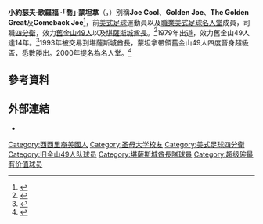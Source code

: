 {{NoteTA
|G1=NFL
|T=zh-cn:乔·蒙塔纳; zh-hk:祖·蒙坦拿; zh-tw:喬·蒙坦納;
|1=zh-cn:蒙塔纳: zh-hk:蒙坦拿; zh-tw:蒙坦納;
|2=zh-cn:乔; zh-hk:祖; zh-tw:喬;
}}

'''小約瑟夫·歌羅福 ·「喬」·蒙坦拿'''（{{lang-en|'''Joseph Clifford Montana Jr.'''}}，{{bd|1956年|6月11日|catIdx=Montana, Joe}}）別稱'''Joe Cool'''、'''Golden Joe'''、'''The Golden Great'''及'''Comeback Joe'''<ref name="USATODAY">{{cite news |url=http://www.usatoday.com/sports/football/nfl/2007-07-23-no-1-joe-montana_N.htm |title=No. 1: Montana's Super success raised the bar |accessdate=2008-04-19 |last=Tomsic |first=Tony |coauthors= |date=2007-07-23 |work= |publisher=USATODAY |archive-date=2012-05-13 |archive-url=https://web.archive.org/web/20120513213409/http://www.usatoday.com/sports/football/nfl/2007-07-23-no-1-joe-montana_N.htm |dead-url=no }}</ref>，前[[美式足球|美式足球]]運動員以及[[職業美式足球名人堂|職業美式足球名人堂]]成員，司職[[四分衛|四分衛]]，效力[[舊金山49人|舊金山49人]]以及[[堪薩斯城酋長|堪薩斯城酋長]]。<ref>{{cite web |url=http://www.profootballhof.com/hof/member.jsp?player_id=154 |title=Class of 2000 - Joe Montana |accessdate=2008-04-19 |last= |first= |coauthors= |date= |work=Pro Football Hall of Fame |publisher=Pro Football Hall of Fame |archive-date=2008-09-15 |archive-url=https://web.archive.org/web/20080915093443/http://www.profootballhof.com/hof/member.jsp?player_id=154 |dead-url=no }}</ref>1979年出道，效力舊金山49人達14年。<ref name=sportscentury>{{cite web |url=http://espn.go.com/sportscentury/features/00016306.html |title=Montana was comeback king |accessdate=2008-04-19 |last=Schwartz |first=Larry |coauthors= |date= |work= |publisher=ESPN.com |archive-date=2017-07-06 |archive-url=https://web.archive.org/web/20170706211616/https://espn.go.com/sportscentury/features/00016306.html |dead-url=no }}</ref>1993年被交易到堪薩斯城酋長，蒙坦拿帶領舊金山49人四度晉身超級盃，悉數勝出。2000年提名為名人堂。<ref>{{cite web |url=http://www.profootballhof.com/hof/member.jsp?player_id=154 |title=Joe Montana - Pro Football Hall of Fame |accessdate=2008-04-16 |last= |first= |coauthors= |date= |work=Pro Football Hall of Fame |publisher=Pro Football Hall of Fame |archive-date=2008-09-15 |archive-url=https://web.archive.org/web/20080915093443/http://www.profootballhof.com/hof/member.jsp?player_id=154 |dead-url=no }}</ref>

== 參考資料 ==
{{reflist}}
== 外部連結 ==
{{sisterlinks}}
* {{IMDb name|0598921}}
{{美联社年度最佳男运动员}}
{{运动画刊年度最佳体育人物}}
{{Super Bowl MVPs}}

{{Authority control}}
{{DEFAULTSORT:Montana, Joe}}
[[Category:西西里裔美國人|Category:西西里裔美國人]]
[[Category:圣母大学校友|Category:圣母大学校友]]
[[Category:美式足球四分衛|Category:美式足球四分衛]]
[[Category:旧金山49人队球员|Category:旧金山49人队球员]]
[[Category:堪薩斯城酋長隊球員|Category:堪薩斯城酋長隊球員]]
[[Category:超级碗最有价值球员|Category:超级碗最有价值球员]]